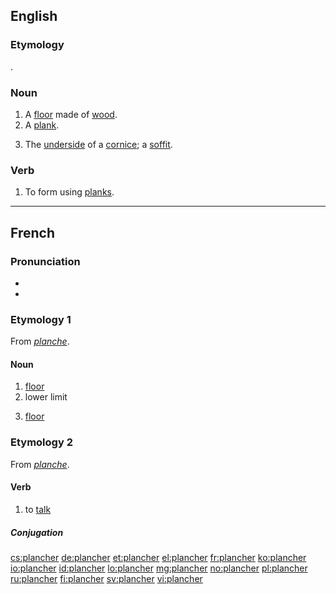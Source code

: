 ==English==

===Etymology===
{{etyl|fr|en}} {{term|planche|lang=fr}}.

===Noun===
{{en-noun}}

# A [[floor]] made of [[wood]].
# A [[plank]].
#: {{rfquotek|Francis Bacon}}
# {{context|architecture|lang=en}} The [[underside]] of a [[cornice]]; a [[soffit]].

===Verb===
{{en-verb}}

# {{context|obsolete|lang=en}} To form using [[plank]]s.
#: {{rfquotek|Golding}}

{{Webster 1913}}

----

==French==

===Pronunciation===
* {{IPA|/plɑ̃ʃe/|lang=fr}}
* {{audio|Fr-plancher.ogg|audio (le plancher)}}

===Etymology 1===
From ''[[planche]]''.

====Noun====
{{fr-noun|m}} 

# [[floor]]
# lower limit
# {{context|anatomy|lang=fr}} [[floor]]

===Etymology 2===
From ''[[planche]]''.

====Verb====
{{fr-verb}}

# {{context|intransitive|lang=fr}} to [[talk]]

=====Conjugation=====
{{fr-conj-er|planch|avoir}}

[[cs:plancher]]
[[de:plancher]]
[[et:plancher]]
[[el:plancher]]
[[fr:plancher]]
[[ko:plancher]]
[[io:plancher]]
[[id:plancher]]
[[lo:plancher]]
[[mg:plancher]]
[[no:plancher]]
[[pl:plancher]]
[[ru:plancher]]
[[fi:plancher]]
[[sv:plancher]]
[[vi:plancher]]